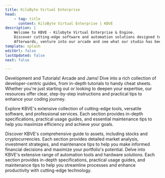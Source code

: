 ```yaml
---
title: KiloByte Virtual Enterprise
head:
    - tag: title
      content: KiloByte Virtual Enterprise | KBVE
description: |
    Welcome to KBVE - Kilobyte Virtual Enterprise & Engine. 
    Discover cutting-edge software and automation solutions designed to streamline and enhance your projects.
    Afterwards, venture into our arcade and see what our studio has been cooking up!
template: splash
editUrl: false
lastUpdated: false
next: false

---
```



<Tabs syncKey="home">
  <TabItem label="Dev">Development and Tutorials!</TabItem>
  <TabItem label="Gaming">Arcade and Jams!</TabItem>
</Tabs>


<CardGrid stagger>

<Card title="Developer Resources" icon="document">
Dive into a rich collection of developer-centric guides, from in-depth tutorials to handy cheat sheets.
Whether you're just starting out or looking to deepen your expertise, our resources offer clear, step-by-step instructions and practical tips to enhance your coding journey.

<LinkCard
  title="Mastering JavaScript"
  description="Unlock the full potential of JavaScript with our extensive guides on building dynamic applications, from client-side to server-side with NodeJS."
  href="/application/javascript/"
/>

<LinkCard
  title="Docker Demystified"
  description="Dive into our comprehensive Docker tutorials to streamline your app deployments, manage containers, and harness the power of Docker Compose."
  href="/application/docker/"
/>

</Card>

<Card title="Tools, Software, and Services" icon="seti:eslint">
Explore KBVE's extensive collection of cutting-edge tools, versatile software, and professional services.
Each section provides in-depth specifications, practical usage guides, and essential maintenance tips to help you maximize efficiency and achieve your goals.

<LinkCard
  title="KBVE Jukebox"
  description="Experience the ultimate music tool that curates playlists based on your favorite keywords. Enjoy a personalized musical journey with our diverse selection."
  href="/music/"
/>

<LinkCard
  title="Webmaster Utility"
  description="Optimize your website with our powerful webmaster tool. From SEO enhancements to performance tracking, streamline your site management with ease."
  href="/webmaster/"
/>

</Card>

<Card title="Assets and Investments" icon="seti:puppet">
Discover KBVE's comprehensive guide to assets, including stocks and cryptocurrencies.
Each section provides detailed market analysis, investment strategies, and maintenance tips to help you make informed financial decisions and maximize your portfolio's potential.
</Card>

<Card title="Automation Software and Hardware" icon="seti:terraform">
Delve into KBVE's extensive range of automation tools and hardware solutions.
Each section provides in-depth specifications, practical usage guides, and maintenance tips to help you streamline processes and enhance productivity with cutting-edge technology.

</Card>
</CardGrid>
